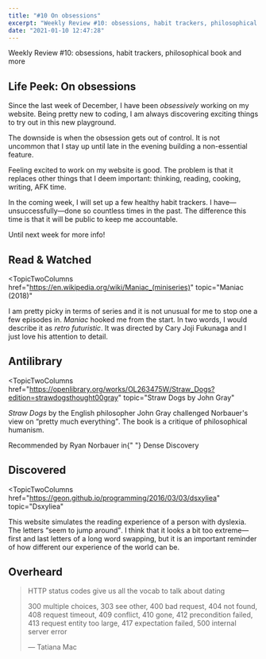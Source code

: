 ```yaml
---
title: "#10 On obsessions"
excerpt: "Weekly Review #10: obsessions, habit trackers, philosophical book and more"
date: "2021-01-10 12:47:28"
---
```


<Flex>
  <Column double>
    <FeaturedArtistImage
      artistHref="https://dribbble.com/shots/3833442-Meh"
      imageSrc="https://cdn.dribbble.com/users/3460/screenshots/3833442/meh.png"
      imageAlt="Meh print by"
      artistName="Ryan Putnam"
    />
  </Column>
  <Column>
    <p>
      Weekly Review #10: obsessions, habit trackers, philosophical book and more
    </p>
  </Column>
</Flex>

## Life Peek: On obsessions

Since the last week of December, I have been _obsessively_ working on my website. Being pretty new to coding, I am always discovering exciting things to try out in this new playground.

The downside is when the obsession gets out of control. It is not uncommon that I stay up until late in the evening building a non-essential feature.

Feeling excited to work on my website is good. The problem is that it replaces other things that I deem important: thinking, reading, cooking, writing, AFK time.

In the coming week, I will set up a few healthy habit trackers. I have—unsuccessfully—done so countless times in the past. The difference this time is that it will be public to keep me accountable.

Until next week for more info!

## Read & Watched

<TopicTwoColumns
  href="https://en.wikipedia.org/wiki/Maniac_(miniseries)"
  topic="Maniac (2018)"
>
  <p>
    I am pretty picky in terms of series and it is not unusual for me to stop
    one a few episodes in. <cite>Maniac</cite> hooked me from the start. In two
    words, I would describe it as <em>retro futuristic</em>. It was directed by
    Cary Joji Fukunaga and I just love his attention to detail.
  </p>
</TopicTwoColumns>

## Antilibrary

<TopicTwoColumns
  href="https://openlibrary.org/works/OL263475W/Straw_Dogs?edition=strawdogsthought00gray"
  topic="Straw Dogs by John Gray"
>
  <p>
    <cite>Straw Dogs</cite> by the English philosopher John Gray challenged
    Norbauer's view on <q>pretty much everything</q>. The book is a critique of
    philosophical humanism.
  </p>
  <p className="comment">
    Recommended by Ryan Norbauer in{" "}
    <Link href="https://www.densediscovery.com/issues/119/">
      Dense Discovery
    </Link>
  </p>
</TopicTwoColumns>

## Discovered

<TopicTwoColumns
  href="https://geon.github.io/programming/2016/03/03/dsxyliea"
  topic="Dsxyliea"
>
  <p>
    This website simulates the reading experience of a person with dyslexia. The
    letters <q>seem to jump around</q>. I think that it looks a bit too
    extreme—first and last letters of a long word swapping, but it is an
    important reminder of how different our experience of the world can be.
  </p>
</TopicTwoColumns>

## Overheard

> HTTP status codes give us all the vocab to talk about dating
>
> 300 multiple choices, 303 see other, 400 bad request, 404 not found, 408 request timeout, 409 conflict, 410 gone, 412 precondition failed, 413 request entity too large, 417 expectation failed, 500 internal server error
>
> — Tatiana Mac
